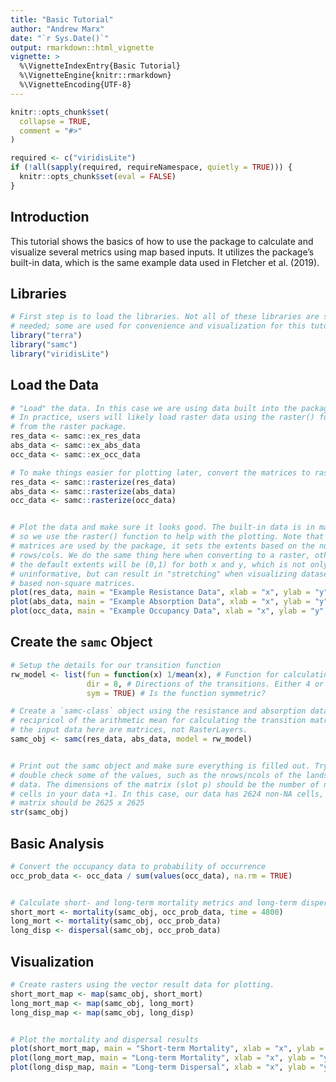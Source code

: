 ```yaml
---
title: "Basic Tutorial"
author: "Andrew Marx"
date: "`r Sys.Date()`"
output: rmarkdown::html_vignette
vignette: >
  %\VignetteIndexEntry{Basic Tutorial}
  %\VignetteEngine{knitr::rmarkdown}
  %\VignetteEncoding{UTF-8}
---
```


```r
knitr::opts_chunk$set(
  collapse = TRUE,
  comment = "#>"
)

required <- c("viridisLite")
if (!all(sapply(required, requireNamespace, quietly = TRUE))) {
  knitr::opts_chunk$set(eval = FALSE)
}
```

## Introduction

This tutorial shows the basics of how to use the package to calculate and visualize several metrics using map based inputs. It utilizes the package's built-in data, which is the same example data used in Fletcher et al. (2019).


## Libraries

```r
# First step is to load the libraries. Not all of these libraries are stricly
# needed; some are used for convenience and visualization for this tutorial.
library("terra")
library("samc")
library("viridisLite")
```


## Load the Data

```r
# "Load" the data. In this case we are using data built into the package.
# In practice, users will likely load raster data using the raster() function
# from the raster package.
res_data <- samc::ex_res_data
abs_data <- samc::ex_abs_data
occ_data <- samc::ex_occ_data

# To make things easier for plotting later, convert the matrices to rasters
res_data <- samc::rasterize(res_data)
abs_data <- samc::rasterize(abs_data)
occ_data <- samc::rasterize(occ_data)


# Plot the data and make sure it looks good. The built-in data is in matrices, 
# so we use the raster() function to help with the plotting. Note that when
# matrices are used by the package, it sets the extents based on the number of
# rows/cols. We do the same thing here when converting to a raster, otherwise
# the default extents will be (0,1) for both x and y, which is not only
# uninformative, but can result in "stretching" when visualizing datasets
# based non-square matrices.
plot(res_data, main = "Example Resistance Data", xlab = "x", ylab = "y", col = viridis(256))
plot(abs_data, main = "Example Absorption Data", xlab = "x", ylab = "y", col = viridis(256))
plot(occ_data, main = "Example Occupancy Data", xlab = "x", ylab = "y", col = viridis(256))
```


## Create the `samc` Object

```r
# Setup the details for our transition function
rw_model <- list(fun = function(x) 1/mean(x), # Function for calculating transition probabilities
                 dir = 8, # Directions of the transitions. Either 4 or 8.
                 sym = TRUE) # Is the function symmetric?

# Create a `samc-class` object using the resistance and absorption data. We use the
# recipricol of the arithmetic mean for calculating the transition matrix. Note,
# the input data here are matrices, not RasterLayers.
samc_obj <- samc(res_data, abs_data, model = rw_model)


# Print out the samc object and make sure everything is filled out. Try to
# double check some of the values, such as the nrows/ncols of the landscape
# data. The dimensions of the matrix (slot p) should be the number of non-NA
# cells in your data +1. In this case, our data has 2624 non-NA cells, so the
# matrix should be 2625 x 2625
str(samc_obj)
```


## Basic Analysis

```r
# Convert the occupancy data to probability of occurrence
occ_prob_data <- occ_data / sum(values(occ_data), na.rm = TRUE)


# Calculate short- and long-term mortality metrics and long-term dispersal
short_mort <- mortality(samc_obj, occ_prob_data, time = 4800)
long_mort <- mortality(samc_obj, occ_prob_data)
long_disp <- dispersal(samc_obj, occ_prob_data)
```


## Visualization

```r
# Create rasters using the vector result data for plotting.
short_mort_map <- map(samc_obj, short_mort)
long_mort_map <- map(samc_obj, long_mort)
long_disp_map <- map(samc_obj, long_disp)


# Plot the mortality and dispersal results
plot(short_mort_map, main = "Short-term Mortality", xlab = "x", ylab = "y", col = viridis(256))
plot(long_mort_map, main = "Long-term Mortality", xlab = "x", ylab = "y", col = viridis(256))
plot(long_disp_map, main = "Long-term Dispersal", xlab = "x", ylab = "y", col = viridis(256))
```
